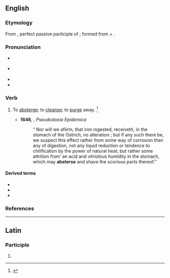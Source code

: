 ==English==

===Etymology===
From {{uder|en|la|abstersus}}, perfect passive participle of {{m|la|abstergeō||wipe off, wipe away}}; formed from {{m|la|abs-}} + {{m|la|tergeō||wipe}}.

===Pronunciation===
* {{a|RP}} {{IPA|en|/əbˈstɜː(ɹ)s/}}
* {{a|US}} {{IPA|en|/æbˈstɝs/|/əbˈstɝs/}}
* {{hyphenation|en|ab|sterse}}
* {{rhymes|en|ɜː(ɹ)s|s=1}}

===Verb===
{{en-verb}}

# {{lb|en|transitive|now|rare}} To [[absterge]]; to [[cleanse]]; to [[purge]] away. {{defdate|First attested around 1350 to 1470.}}<ref name=SOED>{{R:SOED5|page=10}}</ref>
#* '''1646''', {{w|Thomas Browne}}, ''Pseudodoxia Epidemica''
#*:“ Nor will we afiirm, that iron ingested, receiveth, in the stomach of the Ostrich, no alteration ; but if any such there be, we suspect this effect rather from some way of corrosion than any of digestion, not any liquid reduction or tendence to chilification by the power of natural heat; but rather some attrition from’ an acid and vitriolous humidity in the stomach, which may '''absterse''' and shave the scorious parts thereof.”

====Derived terms====
* {{l|en|abstersion}}
* {{l|en|abstersive}}
* {{l|en|abstersiveness}}

===References===
<references/>

----

==Latin==

===Participle===
{{la-part-form|absterse}}

# {{inflection of|la|abstersus||voc|m|s}}